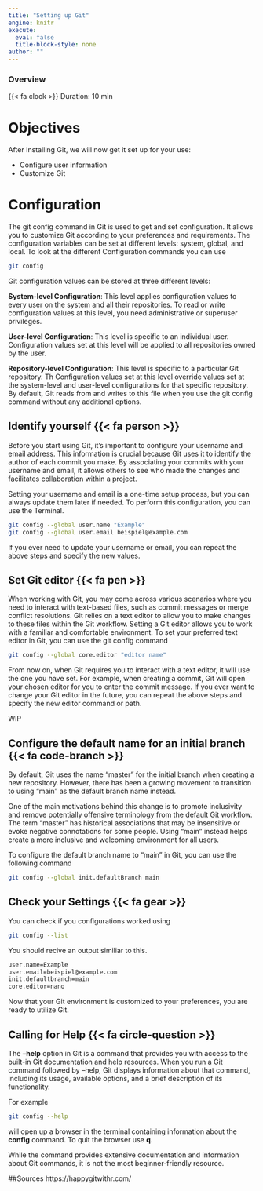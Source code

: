 ```yaml
---
title: "Setting up Git" 
engine: knitr
execute:
  eval: false
  title-block-style: none
author: ""
---
```


::: callout-note
### Overview

{{< fa clock >}} Duration: 10 min
:::

# Objectives

After Installing Git, we will now get it set up for your use:

-   Configure user information
-   Customize Git

# Configuration

The git config command in Git is used to get and set configuration. It allows you to customize Git according to your preferences and requirements. The configuration variables can be set at different levels: system, global, and local. To look at the different Configuration commands you can use

```bash
git config
```

::: {.callout-tip title="What are the different configuration levels?" collapse="true"}
Git configuration values can be stored at three different levels:

**System-level Configuration**: This level applies configuration values to every user on the system and all their repositories. To read or write configuration values at this level, you need administrative or superuser privileges.

**User-level Configuration**: This level is specific to an individual user. Configuration values set at this level will be applied to all repositories owned by the user.

**Repository-level Configuration**: This level is specific to a particular Git repository. Th Configuration values set at this level override values set at the system-level and user-level configurations for that specific repository. By default, Git reads from and writes to this file when you use the git config command without any additional options.
:::

## Identify yourself {{< fa person >}}

Before you start using Git, it's important to configure your username and email address. This information is crucial because Git uses it to identify the author of each commit you make. By associating your commits with your username and email, it allows others to see who made the changes and facilitates collaboration within a project.

Setting your username and email is a one-time setup process, but you can always update them later if needed. To perform this configuration, you can use the Terminal.

```bash

git config --global user.name "Example"
git config --global user.email beispiel@example.com

```

If you ever need to update your username or email, you can repeat the above steps and specify the new values.

## Set Git editor {{< fa pen >}}

When working with Git, you may come across various scenarios where you need to interact with text-based files, such as commit messages or merge conflict resolutions. Git relies on a text editor to allow you to make changes to these files within the Git workflow. Setting a Git editor allows you to work with a familiar and comfortable environment. To set your preferred text editor in Git, you can use the git config command

```bash

git config --global core.editor "editor name"

```

From now on, when Git requires you to interact with a text editor, it will use the one you have set. For example, when creating a commit, Git will open your chosen editor for you to enter the commit message. If you ever want to change your Git editor in the future, you can repeat the above steps and specify the new editor command or path.

::: {.callout-tip title="What Editor should I use?" collapse="true"}
WIP
:::

## Configure the default name for an initial branch {{< fa code-branch >}}

By default, Git uses the name "master" for the initial branch when creating a new repository. However, there has been a growing movement to transition to using "main" as the default branch name instead.

One of the main motivations behind this change is to promote inclusivity and remove potentially offensive terminology from the default Git workflow. The term "master" has historical associations that may be insensitive or evoke negative connotations for some people. Using "main" instead helps create a more inclusive and welcoming environment for all users.

To configure the default branch name to "main" in Git, you can use the following command

```bash

git config --global init.defaultBranch main

```

## Check your Settings {{< fa gear >}}

You can check if you configurations worked using

```bash

git config --list

```

You should recive an output similiar to this.

```bash

user.name=Example
user.email=beispiel@example.com
init.defaultbranch=main
core.editor=nano

```

Now that your Git environment is customized to your preferences, you are ready to utilize Git.

## Calling for Help {{< fa circle-question >}}

The **--help** option in Git is a command that provides you with access to the built-in Git documentation and help resources. When you run a Git command followed by --help, Git displays information about that command, including its usage, available options, and a brief description of its functionality.

For example

```bash

git config --help

```

will open up a browser in the terminal containing information about the **config** command. To quit the browser use **q**.

While the command provides extensive documentation and information about Git commands, it is not the most beginner-friendly resource.

##Sources https://happygitwithr.com/ 
